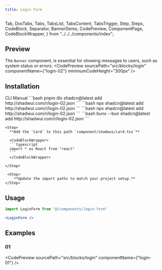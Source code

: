 ```yaml
---
title: Login Form
---
```


  Tab,
  DocTabs,
  Tabs,
  TabsList,
  TabsContent,
  TabsTrigger,
  Step,
  Steps,
  CodeBlock,
  Separator,
  BannerDemo,
  CodePreview,
  ComponentPage,
  CodeBlockWrapper,
} from "../../../components/index";

## Preview
The `Banner` component, is essential for showing messages to users, such as system status or errors.
<CodePreview
  sourcePath="src/blocks/login"
  componentName={"login-02"}
  minimumCodeHeight="300px"
/>

## Installation 
<Tabs defaultValue="cli">
  <TabsList className="pb-0 h-10 rounded-md bg-hidden">
    <TabsTrigger
      value="cli"
      className="relative rounded-t-sm px-2 py-0 data-[state=active]:text-chai data-[state=active]:shadow-none data-[state=active]:bg-hidden hover:cursor-pointer before:content-[''] before:absolute before:bottom-2.5 before:left-0 before:w-full before:h-[4px] before:bg-chai before:rounded-t-lg data-[state=active]:before:scale-x-100 before:scale-x-0 before:transition-transform before:duration-300"
    >
      CLI
    </TabsTrigger>
    <TabsTrigger
      value="manual"
      className="relative rounded-t-sm px-2 py-0 data-[state=active]:text-chai data-[state=active]:shadow-none data-[state=active]:bg-hidden hover:cursor-pointer before:content-[''] before:absolute before:bottom-2.5 before:left-0 before:w-full before:h-[4px] before:bg-chai before:rounded-t-lg data-[state=active]:before:scale-x-100 before:scale-x-0 before:transition-transform before:duration-300"
    >
      Manual
    </TabsTrigger>
  </TabsList>
  <Separator />
  <TabsContent value="cli" className="p-0 mt-0">
    <DocTabs items={["pnpm", "npm", "yarn", "bun"]}>
      <Tab value="pnpm">
        ```bash
        pnpm dlx shadcn@latest add http://shadwui.com/r/login-02.json
        ```
      </Tab>
      <Tab value="npm">
        ```bash
        npx shadcn@latest add http://shadwui.com/r/login-02.json
        ```
      </Tab>
      <Tab value="yarn">
        ```bash
        npx shadcn@latest add http://shadwui.com/r/login-02.json
        ```
      </Tab>
      <Tab value="bun">
        ```bash
        bunx --bun shadcn@latest add http://shadwui.com/r/login-02.json
        ```
      </Tab>
    </DocTabs>
  </TabsContent>

  <TabsContent value="manual" className="p-0 mt-0">
   <Steps>
     
    <Step>
      **Add the `Card` to this path `component/shadwui/card.tsx`**

      <CodeBlockWrapper>
      ```typescript
      import * as React from "react"
      ```
      </CodeBlockWrapper>

    </Step>

     <Step>
        **Update the import paths to match your project setup.**
    </Step>
   </Steps>
  </TabsContent>
</Tabs>

## Usage
```jsx
import LoginForm from "@/components/login-form"
```

```jsx
<LoginForm />
```

## Examples
### 01
<CodePreview
  sourcePath="src/blocks/login"
  componentName={"login-01"}
/>